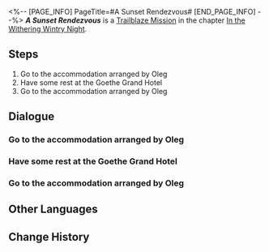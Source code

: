 <%-- [PAGE_INFO]
PageTitle=#A Sunset Rendezvous#
[END_PAGE_INFO] --%>
{{Stub|Dialogue.}}
{{Mission Infobox
|id            = 1010601
|title         = 
|image         = <!--Mission A Sunset Rendezvous.png-->
|type          = Trailblaze
|event_name    = 
|chapter       = In the Withering Wintry Night
|requirements  = [[Trailblaze Mission]] ''[[Ones Fallen Into the Abyss]]'' completed
|summary       = Following a brief respite at the Goethe Grand Hotel, it is time to reunite with your companions.
|characters    = Trailblazer
|startLocation = [[Jarilo-VI]] - [[Boulder Town]]
|world         = Jarilo-VI
|area          = Boulder Town
|prev          = Ones Fallen Into the Abyss
|next          = A Sunset Rendezvous
|exp           = 
|credits       = 
|stellarJade   = 
|other         = 
}}
'''''A Sunset Rendezvous''''' is a [[Trailblaze Mission]] in the chapter [[In the Withering Wintry Night]].

==Steps==
# Go to the accommodation arranged by Oleg
# Have some rest at the Goethe Grand Hotel
# Go to the accommodation arranged by Oleg

<!--
==Gameplay Notes==

--><!--
==Trial Character==

-->
==Dialogue==
{{Stub Dialogue}}
===Go to the accommodation arranged by Oleg===
{{Mission Description|type=trailblaze|location=Boulder Town|Peace has at long last returned to the mines. Oleg, chief of Wildfire, has agreed to work with you to show his gratitude towards you, the Nameless, for your support. He has arranged your accommodation.<br />Speaking of accommodation, the last time you got invited to stay by someone important and then got backstabbed does not seem too long ago.<br />Maybe it's not too late to go back to Pom-Pom and ask for some tripwire mines...}}
{{Dialogue Start}}
:{{tx}}
{{Dialogue End}}

===Have some rest at the Goethe Grand Hotel===
{{Mission Description|type=trailblaze|location=<!--to be added-->|update|Peace has returned to the mines at least for now. Oleg, chief of Wildfire, has agreed to work with you to show his gratitude towards you, the Nameless, for your support. He has arranged your accommodation.<br />The fact that this "grand" hotel is hardly furnished, leaving no places for any hit man to hide, makes this place almost feel like home.<br />All things considered, this is the coziest spot Wildfire can afford to spare... Save your complaints for tomorrow and have a good night's sleep.}}
{{Dialogue Start}}
:{{tx}}
{{Dialogue End}}

===Go to the accommodation arranged by Oleg===
{{Mission Description|type=trailblaze|location=<!--to be added-->|update|Peace has at long last returned to the mines. Oleg, chief of Wildfire, has agreed to work with you to show his gratitude towards you, the Nameless, for your support. He has arranged your accommodation.<br />Speaking of accommodation, the last time you got invited to stay by someone important and then got backstabbed does not seem too long ago.<br />Maybe it's not too late to go back to Pom-Pom and ask for some tripwire mines...}}
{{Dialogue Start}}
:{{tx}}
{{Dialogue End}}

==Other Languages==
{{Other Languages
|en   = A Sunset Rendezvous
|zhs  = 相会在日落时分
|zht  = 相會在日落時分
|ja   = 夕方の逢瀬
|ko   = 해질녘의 만남
|es   = Encuentro al atardecer
|fr   = Un rendez-vous au coucher du soleil
|ru   = Свидание на закате
|th   = พบกันเมื่อยามอัสดง
|vi   = Điểm Hẹn Hoàng Hôn
|de   = Ein Rendezvous bei Sonnenuntergang
|id   = Pertemuan Matahari Terbenam
|pt   = Um Encontro ao Pôr do Sol
}}

==Change History==
{{Change History|1.0}}
